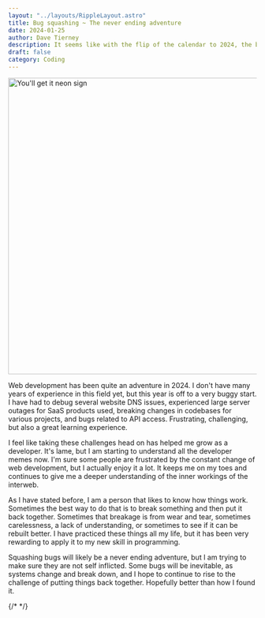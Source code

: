 ```yaml
---
layout: "../layouts/RippleLayout.astro"
title: Bug squashing ~ The never ending adventure
date: 2024-01-25
author: Dave Tierney
description: It seems like with the flip of the calendar to 2024, the bugs have reared their ugly heads.
draft: false
category: Coding
---
```



<Image src={getIt} alt="You'll get it neon sign" height="600" width="1200" />

Web development has been quite an adventure in 2024. I don't have many years of experience in this field yet, but this year is off to a very buggy start. I have had to debug several website DNS issues, experienced large server outages for SaaS products used, breaking changes in codebases for various projects, and bugs related to API access. Frustrating, challenging, but also a great learning experience.

I feel like taking these challenges head on has helped me grow as a developer. It's lame, but I am starting to understand all the developer memes now. I'm sure some people are frustrated by the constant change of web development, but I actually enjoy it a lot. It keeps me on my toes and continues to give me a deeper understanding of the inner workings of the interweb.

As I have stated before, I am a person that likes to know how things work. Sometimes the best way to do that is to break something and then put it back together. Sometimes that breakage is from wear and tear, sometimes carelessness, a lack of understanding, or sometimes to see if it can be rebuilt better. I have practiced these things all my life, but it has been very rewarding to apply it to my new skill in programming.

Squashing bugs will likely be a never ending adventure, but I am trying to make sure they are not self inflicted. Some bugs will be inevitable, as systems change and break down, and I hope to continue to rise to the challenge of putting things back together. Hopefully better than how I found it.

{/* <a href="" target="_blank" rel="noopener" className="whitespace-nowrap underline decoration-neon transition hover:text-neon"></a> */}
